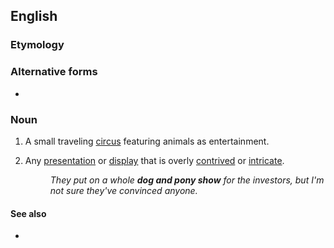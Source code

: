 {{also|dog-and-pony show}}
==English==

===Etymology===
{{request for etymology|lang=en}}

===Alternative forms===
* {{l|en|dog-and-pony show}}

===Noun===
{{en-noun}}

# {{lb|en|historical}} A small traveling [[circus]] featuring animals as entertainment.
# {{lb|en|idiomatic}} Any [[presentation]] or [[display]] that is overly [[contrived]] or [[intricate]].
#: ''They put on a whole '''dog and pony show''' for the investors, but I'm not sure they've convinced anyone.''

====See also====
* {{pedia}}